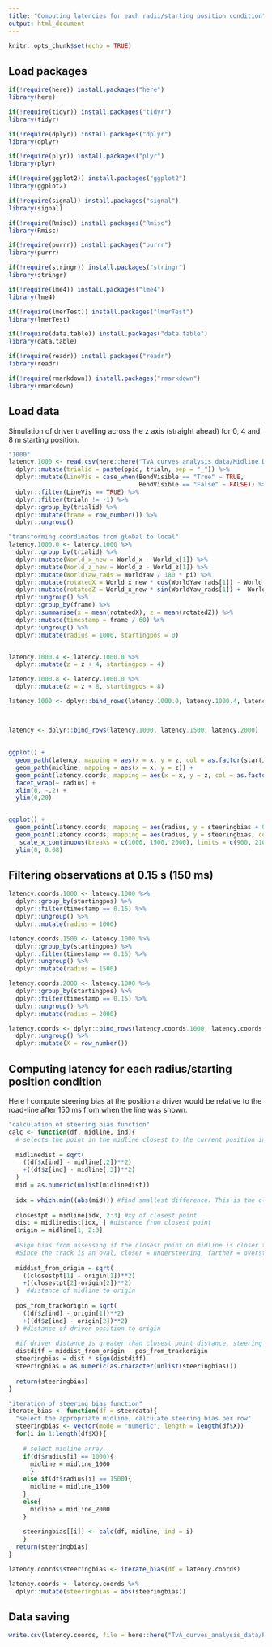 ```yaml
---
title: "Computing latencies for each radii/starting position condition"
output: html_document
---
```


```r
knitr::opts_chunk$set(echo = TRUE)
```

## Load packages

```r
if(!require(here)) install.packages("here")
library(here)

if(!require(tidyr)) install.packages("tidyr")
library(tidyr)

if(!require(dplyr)) install.packages("dplyr")
library(dplyr)

if(!require(plyr)) install.packages("plyr")
library(plyr)

if(!require(ggplot2)) install.packages("ggplot2")
library(ggplot2)

if(!require(signal)) install.packages("signal")
library(signal)

if(!require(Rmisc)) install.packages("Rmisc")
library(Rmisc)

if(!require(purrr)) install.packages("purrr")
library(purrr)

if(!require(stringr)) install.packages("stringr")
library(stringr)

if(!require(lme4)) install.packages("lme4")
library(lme4)

if(!require(lmerTest)) install.packages("lmerTest")
library(lmerTest)

if(!require(data.table)) install.packages("data.table")
library(data.table)

if(!require(readr)) install.packages("readr")
library(readr)

if(!require(rmarkdown)) install.packages("rmarkdown")
library(rmarkdown)
```

## Load data

Simulation of driver travelling across the z axis (straight ahead) for 0, 4 and 8 m starting position. 

```r
"1000"
latency.1000 <- read.csv(here::here("TvA_curves_analysis_data/Midline_Data/Curves.Startingpos_radius_2000_latency.csv")) %>%
  dplyr::mutate(trialid = paste(ppid, trialn, sep = "_")) %>%
  dplyr::mutate(LineVis = case_when(BendVisible == "True" ~ TRUE,
                                    BendVisible == "False" ~ FALSE)) %>%
  dplyr::filter(LineVis == TRUE) %>%
  dplyr::filter(trialn != -1) %>%
  dplyr::group_by(trialid) %>%
  dplyr::mutate(frame = row_number()) %>%
  dplyr::ungroup()

"transforming coordinates from global to local"
latency.1000.0 <- latency.1000 %>%
  dplyr::group_by(trialid) %>%
  dplyr::mutate(World_x_new = World_x - World_x[1]) %>%
  dplyr::mutate(World_z_new = World_z - World_z[1]) %>%
  dplyr::mutate(WorldYaw_rads = WorldYaw / 180 * pi) %>%
  dplyr::mutate(rotatedX = World_x_new * cos(WorldYaw_rads[1]) - World_z_new * sin(WorldYaw_rads[1])) %>%
  dplyr::mutate(rotatedZ = World_x_new * sin(WorldYaw_rads[1]) +  World_z_new * cos(WorldYaw_rads[1])) %>%
  dplyr::ungroup() %>%
  dplyr::group_by(frame) %>%
  dplyr::summarise(x = mean(rotatedX), z = mean(rotatedZ)) %>%
  dplyr::mutate(timestamp = frame / 60) %>%
  dplyr::ungroup() %>%
  dplyr::mutate(radius = 1000, startingpos = 0)


latency.1000.4 <- latency.1000.0 %>%
  dplyr::mutate(z = z + 4, startingpos = 4)

latency.1000.8 <- latency.1000.0 %>%
  dplyr::mutate(z = z + 8, startingpos = 8)

latency.1000 <- dplyr::bind_rows(latency.1000.0, latency.1000.4, latency.1000.8)



latency <- dplyr::bind_rows(latency.1000, latency.1500, latency.2000)
```


##

```r
ggplot() +
  geom_path(latency, mapping = aes(x = x, y = z, col = as.factor(startingpos))) +
  geom_path(midline, mapping = aes(x = x, y = z)) +
  geom_point(latency.coords, mapping = aes(x = x, y = z, col = as.factor(startingpos))) +
  facet_wrap(~ radius) +
  xlim(0, -.2) +
  ylim(0,20)


ggplot() +
  geom_point(latency.coords, mapping = aes(radius, y = steeringbias + 0.03, col = as.factor(startingpos))) +
  geom_point(latency.coords, mapping = aes(radius, y = steeringbias, col = as.factor(startingpos)), alpha = 0.5) +
   scale_x_continuous(breaks = c(1000, 1500, 2000), limits = c(900, 2100)) +
  ylim(0, 0.08)


```



## Filtering observations at 0.15 s (150 ms)

```r
latency.coords.1000 <- latency.1000 %>%
  dplyr::group_by(startingpos) %>%
  dplyr::filter(timestamp == 0.15) %>%
  dplyr::ungroup() %>%
  dplyr::mutate(radius = 1000)

latency.coords.1500 <- latency.1000 %>%
  dplyr::group_by(startingpos) %>%
  dplyr::filter(timestamp == 0.15) %>%
  dplyr::ungroup() %>%
  dplyr::mutate(radius = 1500)

latency.coords.2000 <- latency.1000 %>%
  dplyr::group_by(startingpos) %>%
  dplyr::filter(timestamp == 0.15) %>%
  dplyr::ungroup() %>%
  dplyr::mutate(radius = 2000)

latency.coords <- dplyr::bind_rows(latency.coords.1000, latency.coords.1500, latency.coords.2000) %>%
  dplyr::ungroup() %>%
  dplyr::mutate(X = row_number())
```

## Computing latency for each radius/starting position condition

Here I compute steering bias at the position a driver would be relative to the road-line after 150 ms from when the line was shown.  

```r
"calculation of steering bias function"
calc <- function(df, midline, ind){
  # selects the point in the midline closest to the current position in the world 
  
  midlinedist = sqrt(
    ((df$x[ind] - midline[,2])**2)
    +((df$z[ind] - midline[,3])**2)
  ) 
  mid = as.numeric(unlist(midlinedist))
  
  idx = which.min((abs(mid))) #find smallest difference. This is the closest index on the midline.
  
  closestpt = midline[idx, 2:3] #xy of closest point
  dist = midlinedist[idx, ] #distance from closest point				
  origin = midline[1, 2:3]
  
  #Sign bias from assessing if the closest point on midline is closer to the track origin than the driver position. 
  #Since the track is an oval, closer = understeering, farther = oversteering.
  
  middist_from_origin = sqrt(
    ((closestpt[1] - origin[1])**2)
    +((closestpt[2]-origin[2])**2)
  )  #distance of midline to origin
  
  pos_from_trackorigin = sqrt(
    ((df$z[ind] - origin[1])**2)
    +((df$z[ind] - origin[2])**2)
  ) #distance of driver position to origin
  
  #if driver distance is greater than closest point distance, steering position should be understeering
  distdiff = middist_from_origin - pos_from_trackorigin 
  steeringbias = dist * sign(distdiff)
  steeringbias = as.numeric(as.character(unlist(steeringbias)))
  
  return(steeringbias)
}

"iteration of steering bias function"
iterate_bias <- function(df = steerdata){
  "select the appropriate midline, calculate steering bias per row"
  steeringbias <- vector(mode = "numeric", length = length(df$X))
  for(i in 1:length(df$X)){
    
    # select midline array
    if(df$radius[i] == 1000){
      midline = midline_1000
      }
    else if(df$radius[i] == 1500){
      midline = midline_1500
    }
    else{
      midline = midline_2000
    }
      
    steeringbias[[i]] <- calc(df, midline, ind = i)
    }
  return(steeringbias)
}

latency.coords$steeringbias <- iterate_bias(df = latency.coords)

latency.coords <- latency.coords %>%
  dplyr::mutate(steeringbias = abs(steeringbias))
```

## Data saving

```r
write.csv(latency.coords, file = here::here("TvA_curves_analysis_data/Participant_Data/latency_coords.csv"))
```
